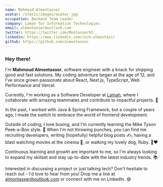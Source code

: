 ```yaml
---
name: Mahmoud Almontasser
avatar: /static/images/avatar.jpg
occupation: Backend Team Leader
company: Lamah for Information Technologies
email: almontasser@outlook.com
twitter: https://twitter.com/Montasser93
linkedin: https://www.linkedin.com/in/m-almuntasir
github: https://github.com/almontasser
---
```


### Hey there!

I'm <strong>Mahmoud Almontasser</strong>, software engineer with a knack for shipping good and fast solutions. My coding adventure began at the age of 12, and I've since grown passionate about React, Next.js, TypeScript, Web Performance and Vercel.

Currently, I'm working as a Software Developer at [Lamah](https://lamah.com.com?utm_source=almontasser.ly), where I collaborate with amazing teammates and contribute to impactful projects. 🚀

In the past, I worked with Java & Spring Framework, but a couple of years ago, I made the switch to embrace the world of frontend development.

Outside of coding, I love boxing, and I'm currently learning the Mike Tyson Peek-a-Boo style. 🥊 When I'm not throwing punches, you can find me recruiting developers, writing (hopefully) helpful blog posts ✍️, having a blast watching movies at the cinema 🍿, or walking my lovely dog, Ruby. 🐶❤️

Continuous learning and growth are important to me, so I'm always looking to expand my skillset and stay up-to-date with the latest industry trends. 📚

Interested in discussing a project or just talking tech? Don't hesitate to reach out - I'd love to hear from you! Drop me a line at almontasser@outlook.com or connect with me on LinkedIn. 😄
